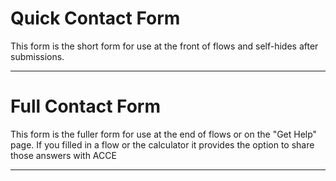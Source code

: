 

# Quick Contact Form
This form is the short form for use at the front of flows and self-hides after submissions.
<ContactForm />
<hr />

<form name="contact" netlify netlify-honeypot="bot-field" hidden>
  <input type="hidden" name="form-name" value="testQuickContact" />
  <input type="text" name="givenName" />
  <input type="text" name="familyName" />
  <input type="tel" name="cell" />
  <input type="email" name="email" />
</form>

# Full Contact Form
This form is the fuller form for use at the end of flows or on the "Get Help" page. If you filled in a flow or the calculator it provides the option to share those answers with ACCE
<hr />
<FullContactForm />


  <form name="contact" netlify netlify-honeypot="bot-field" hidden>
  <input type="hidden" name="form-name" value="testFullContact" />
  <input type="hidden" name="form-name" value="testFullContact" />
  <input type="text" name="givenName"  />
  <input type="text" name="familyName"  />      
  <input type="tel" name="cell"/>
  <input type="email" name="email" />
  <input type="checkbox" name="rentIncrease" />
  <input type="checkbox" name="rentIncrease"  />
  <input type="checkbox" name="rentIncrease"  />
  <input type="checkbox" name="eviction"  />
  <input type="checkbox" name="landlordOther"  />
  <input type="checkbox" name="understandRights"  />
  <input type="checkbox" name="fightForRights"  />
  <input type="checkbox" name="contactCall" />
  <input type="checkbox" name="contactTxt"  />
  <input type="checkbox" name="contactEmail" />
</form>